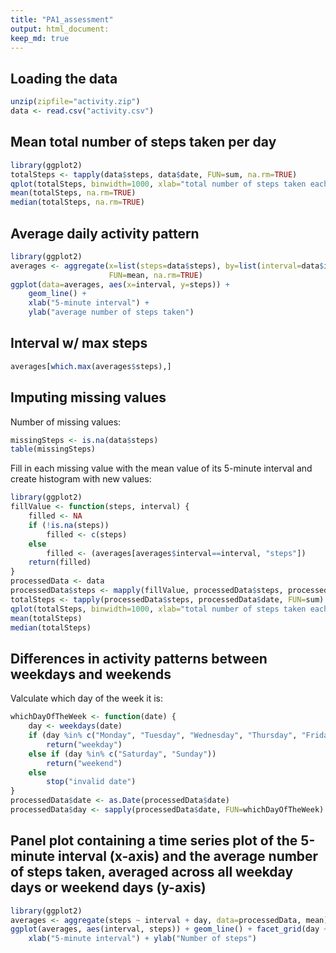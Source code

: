 ```yaml
---
title: "PA1_assessment"
output: html_document:
keep_md: true
---
```


## Loading the data

```r
unzip(zipfile="activity.zip")
data <- read.csv("activity.csv")
```

## Mean total number of steps taken per day

```r
library(ggplot2)
totalSteps <- tapply(data$steps, data$date, FUN=sum, na.rm=TRUE)
qplot(totalSteps, binwidth=1000, xlab="total number of steps taken each day")
mean(totalSteps, na.rm=TRUE)
median(totalSteps, na.rm=TRUE)
```

## Average daily activity pattern

```r
library(ggplot2)
averages <- aggregate(x=list(steps=data$steps), by=list(interval=data$interval),
                      FUN=mean, na.rm=TRUE)
ggplot(data=averages, aes(x=interval, y=steps)) +
    geom_line() +
    xlab("5-minute interval") +
    ylab("average number of steps taken")
```

## Interval w/ max steps

```r
averages[which.max(averages$steps),]
```

## Imputing missing values

Number of missing values:
```r
missingSteps <- is.na(data$steps)
table(missingSteps)
```

Fill in each missing value with the mean value of its 5-minute interval and create histogram with new values:
```r
library(ggplot2)
fillValue <- function(steps, interval) {
    filled <- NA
    if (!is.na(steps))
        filled <- c(steps)
    else
        filled <- (averages[averages$interval==interval, "steps"])
    return(filled)
}
processedData <- data
processedData$steps <- mapply(fillValue, processedData$steps, processedData$interval)
totalSteps <- tapply(processedData$steps, processedData$date, FUN=sum)
qplot(totalSteps, binwidth=1000, xlab="total number of steps taken each day")
mean(totalSteps)
median(totalSteps)
```

## Differences in activity patterns between weekdays and weekends

Valculate which day of the week it is:
```r
whichDayOfTheWeek <- function(date) {
    day <- weekdays(date)
    if (day %in% c("Monday", "Tuesday", "Wednesday", "Thursday", "Friday"))
        return("weekday")
    else if (day %in% c("Saturday", "Sunday"))
        return("weekend")
    else
        stop("invalid date")
}
processedData$date <- as.Date(processedData$date)
processedData$day <- sapply(processedData$date, FUN=whichDayOfTheWeek)
```

## Panel plot containing a time series plot of the 5-minute interval (x-axis) and the average number of steps taken, averaged across all weekday days or weekend days (y-axis)
```r
library(ggplot2)
averages <- aggregate(steps ~ interval + day, data=processedData, mean)
ggplot(averages, aes(interval, steps)) + geom_line() + facet_grid(day ~ .) +
    xlab("5-minute interval") + ylab("Number of steps")
```